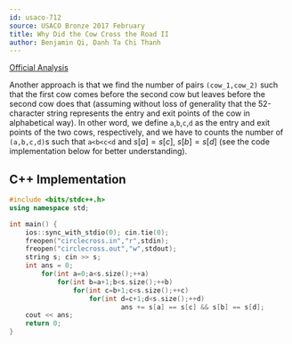 ```yaml
---
id: usaco-712
source: USACO Bronze 2017 February
title: Why Did the Cow Cross the Road II
author: Benjamin Qi, Danh Ta Chi Thanh
---
```


[Official Analysis](http://www.usaco.org/current/data/sol_circlecross_bronze_feb17.html)

Another approach is that we find the number of pairs `(cow_1,cow_2)` such that the first cow comes before the second cow but leaves before the second cow does that (assuming without loss of generality that the 52-character string represents the entry and exit points of the cow in alphabetical way). In other word, we define `a`,`b`,`c`,`d` as the entry and exit points of the two cows, respectively, and we have to counts the number of `(a,b,c,d)`s such that `a<b<c<d` and $s[a] = s[c]$, $s[b] = s[d]$ (see the code implementation below for better understanding).

<LanguageSection>

<CPPSection>

## C++ Implementation

```cpp
#include <bits/stdc++.h>
using namespace std;

int main() {
	ios::sync_with_stdio(0); cin.tie(0);
	freopen("circlecross.in","r",stdin);
	freopen("circlecross.out","w",stdout);
	string s; cin >> s;
	int ans = 0;
    	for(int a=0;a<s.size();++a) 
        	for(int b=a+1;b<s.size();++b) 
           		for(int c=b+1;c<s.size();++c) 
                	for(int d=c+1;d<s.size();++d) 
                    		ans += s[a] == s[c] && s[b] == s[d];
	cout << ans;
	return 0;
}
```

</CPPSection>

</LanguageSection>
